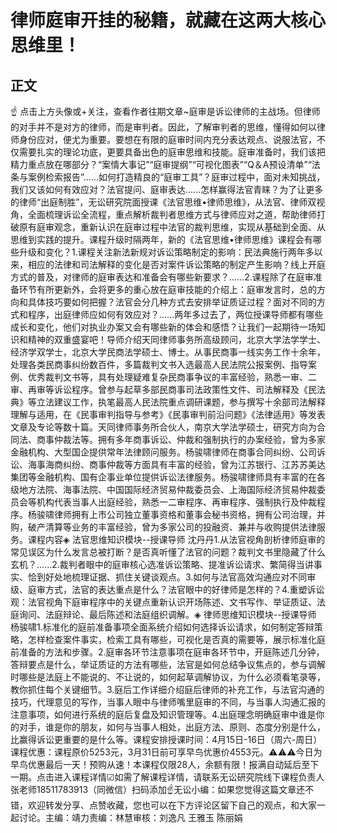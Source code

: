 # 律师庭审开挂的秘籍，就藏在这两大核心思维里！
## 正文
☝ 点击上方头像或+关注，查看作者往期文章~庭审是诉讼律师的主战场。但律师的对手并不是对方的律师，而是审判者。因此，了解审判者的思维，懂得如何以律师身份应对，便尤为重要。要想在有限的庭审时间内充分表达观点、说服法官，不仅需要扎实的理论功底，更要具备出色的庭审思维和技能。庭审准备时，我们该把精力重点放在哪部分？“案情大事记”“庭审提纲”“可视化图表”“Q＆A预设清单”“法条与案例检索报告”......如何打造精良的“庭审工具”？庭审过程中，面对未知挑战，我们又该如何有效应对？法官提问、庭审表达......怎样赢得法官青睐？为了让更多的律师“出庭制胜”，无讼研究院面授课《法官思维•律师思维》，从法官、律师双视角，全面梳理诉讼全流程，重点解析裁判者思维方式与律师应对之道，帮助律师打破原有庭审观念，重新认识在庭审过程中法官的裁判思维，实现从基础到全面、从思维到实践的提升。课程升级时隔两年，新的《法官思维•律师思维》课程会有哪些升级和变化？1.课程关注新法新规对诉讼策略制定的影响：民法典施行两年多以来，相应的法律和司法解释的变化是否对案件诉讼策略的制定产生影响？线上开庭方式的普及，对律师的庭审表达和准备会有哪些新要求？......2.课程除了在庭审准备环节有所更新外，会将更多的重心放在庭审技能的介绍上：庭审发言时，总的方向和具体技巧要如何把握？法官会分几种方式去安排举证质证过程？面对不同的方式和程序，出庭律师应如何有效应对？……两年多过去了，两位授课导师都有哪些成长和变化，他们对执业办案又会有哪些新的体会和感悟？让我们一起期待一场知识和精神的双重盛宴吧！导师介绍天同律师事务所高级顾问，北京大学法学学士、经济学双学士，北京大学民商法学硕士、博士。从事民商事一线实务工作十余年，处理各类民商事纠纷数百件，多篇裁判文书入选最高人民法院公报案例、指导案例、优秀裁判文书等，具有处理疑难复杂民商事争议的丰富经验，熟悉一审、二审、再审等诉讼程序。曾参与起草多部民商事司法政策性文件、司法解释及《民法典》等立法建议工作，执笔最高人民法院重点调研课题，参与撰写十余部司法解释理解与适用，在《民事审判指导与参考》《民事审判前沿问题》《法律适用》等发表文章及专论等数十篇。天同律师事务所合伙人，南京大学法学硕士，研究方向为合同法、商事仲裁法等。拥有多年商事诉讼、仲裁和强制执行的办案经验，曾为多家金融机构、大型国企提供常年法律顾问服务。杨骏啸律师在商事合同纠纷、公司诉讼、海事海商纠纷、商事仲裁等方面具有丰富的经验，曾为江苏银行、江苏苏美达集团等金融机构、国有企事业单位提供诉讼法律服务。杨骏啸律师具有丰富的在各级地方法院、海事法院、中国国际经济贸易仲裁委员会、上海国际经济贸易仲裁委员会等机构代表当事人出庭经验，熟悉一二审程序、再审程序、强制执行及仲裁程序。杨骏啸律师拥有上市公司独立董事资格和董事会秘书资格，拥有公司治理，并购，破产清算等业务的丰富经验，曾为多家公司的投融资、兼并与收购提供法律服务。课程内容◈ 法官思维知识模块--授课导师 沈丹丹1.从法官视角剖析律师庭审的常见误区为什么发言总被打断？是否真听懂了法官的问题？裁判文书里隐藏了什么玄机？......2.裁判者眼中的庭审核心选准诉讼策略、提准诉讼请求、繁简得当讲事实、恰到好处地梳理证据、抓住关键谈观点。3.如何与法官高效沟通应对不同审级、庭审方式，法官的表达重点是什么？法官眼中的好律师是怎样的？4.重塑诉讼观：法官视角下庭审程序中的关键点重新认识开场陈述、文书写作、举证质证、法庭询问、法庭辩论、最后陈述和法庭组织调解。◈ 律师思维知识模块--授课导师 杨骏啸1.标准化的庭前准备事项全面系统介绍如何选择诉讼请求，如何制定答辩策略，怎样检查案件事实，检索工具有哪些，可视化是否真的需要等，展示标准化庭前准备的方法和步骤。2.庭审各环节注意事项在庭审各环节中，开庭陈述几分钟，答辩要点是什么，举证质证的方法有哪些，法官是如何总结争议焦点的，参与调解时哪些是法庭上不能说的、不让说的，如何起草调解协议，为什么必须看笔录等，教你抓住每个关键细节。3.庭后工作详细介绍庭后律师的补充工作，与法官沟通的技巧，代理意见的写作，当事人眼中与律师嘴里庭审的不同，与当事人沟通汇报的注意事项，如何进行系统的庭后复盘及知识管理等。4.出庭理念明确庭审中谁是你的对手，谁是你的朋友，如何与当事人相处，出庭方法、原则、态度分别是什么，比赢得诉讼更重要的是什么等。课程安排授课时间：4月15日-16日（周六-周日）课程优惠：课程原价5253元，3月31日前可享早鸟优惠价4553元。⚠️⚠️⚠️今日为早鸟优惠最后一天！预购从速！本课程仅限28人，余额有限！报满自动延后至下一期。点击进入课程详情☑如需了解课程详情，请联系无讼研究院线下课程负责人张老师18511783913（同微信）扫码添加☝无讼小编：如果您觉得这篇文章还不错，欢迎转发分享、点赞收藏，您也可以在下方评论区留下自己的观点，和大家一起讨论。主编：靖力责编：林慧审核：刘逸凡 王雅玉 陈丽娟